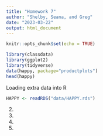 ---
title: "Homework 7"
author: "Shelby, Seana, and Greg"
date: "2023-03-22"
output: html_document
---

```{r setup, include=FALSE}
knitr::opts_chunk$set(echo = TRUE)
```

```{r}
library(classdata)
library(ggplot2)
library(tidyverse)
data(happy, package="productplots")
head(happy)
```

Loading extra data into R

```{r}
HAPPY <- readRDS("data/HAPPY.rds")
```





2. 


3. 


4. 

5. 
